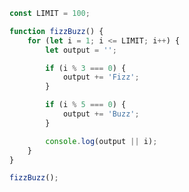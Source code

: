 
```js {numberLines: true}
const LIMIT = 100;

function fizzBuzz() {
	for (let i = 1; i <= LIMIT; i++) {
		let output = '';

		if (i % 3 === 0) {
			output += 'Fizz';
		}

		if (i % 5 === 0) {
			output += 'Buzz';
		}

		console.log(output || i);
	}
}

fizzBuzz();
```